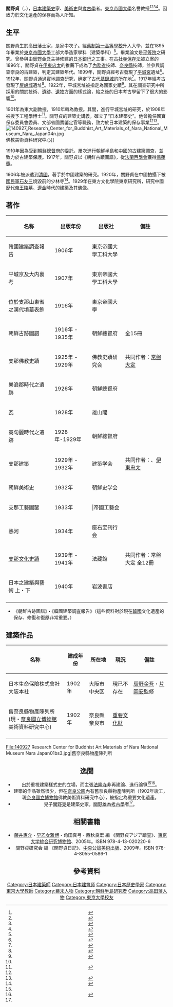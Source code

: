 {{Infobox Person
| name       = 關野貞
| image      = Tadashi Sekino.jpg
|image_size  = 170px
| birth_date = {{birth date|1868|1|9}}
| death_date = {{death date and age|1935|7|29|1868|1|9|df=y}}
|birth_place = 日本[[越後國|越後國]][[中頸城郡|中頸城郡]][[高田藩|高田藩]]<br />（今[[新潟縣|新潟縣]][[上越市|上越市]]）
| 国籍       = {{JPN}}
| occupation =  建築師 建築史家
| alma_mater = 帝國大學工科大學
|children    = [[關野克|關野克]]、[[關野雄|關野雄]]
}}
'''關野貞'''（{{jpn|j=関野 貞|kana=せきの ただし|rm=Sekino Tadashi}}，{{bd|1868年|1月9日|1935年|7月29日}}），[[日本|日本]][[建築史|建築史]]家、[[美術史|美術史]]與[[考古學|考古學]]者。[[東京帝國大學|東京帝國大學]]名譽教授<ref name=ziten> {{Cite book | author =  | title = 《日本人名大事典》第3卷 | location = 日本 | publisher = [[平凡社|平凡社]]  | date = 1937年 | pages = 530頁 | ISBN =  | accessdate = 2020-03-05 | url =  | language = ja | quote =  }} </ref><ref name=iten>{{Cite book | author =  | title = 《20世紀日本人名事典 あ～せ》  | location = 日本 | publisher = 日外アソシエーツ | date = 2004年 | pages = 1398頁-1399頁 | ISBN =  | accessdate = 2020-03-05 | url =  | language = ja | quote =  }} </ref><ref> {{Cite book | author =  | title = 《日本美術年鑑》 | location = 日本 | publisher = 國書刊行會 | date = 1936年 | pages = 128頁-129頁| ISBN =  | accessdate = 2020-03-05 | url =  | language = ja | quote =  }} </ref><ref name=zite>{{Cite book | author =  | title = 《東アジア考古学辞典》 | location = 日本| publisher = 東京堂出版 | date = 2007年 | pages = 320頁 | ISBN =  | accessdate = 2020-03-05 | url =  | language = ja | quote =  }} </ref>。因致力於文化遺產的保存而為人所知。

== 生平 ==
關野貞生於高田藩士家，是家中次子。經[[舊制第一高等學校|舊制第一高等學校]]升入大學，並在1895年畢業於[[東京帝國大學|東京帝國大學]]工部大學造家學科（建築學科）<ref>{{Cite book|url=http://dl.ndl.go.jp/info:ndljp/pid/813172/237|title=東京帝国大学一覧 従明治28年至明治29年|pages=461頁|publisher=東京帝国大学|date=1896年|language=ja|location=日本|accessdate=2020-03-09|archive-date=2018-06-14|archive-url=https://web.archive.org/web/20180614194415/http://dl.ndl.go.jp/info:ndljp/pid/813172/237|dead-url=no}}</ref>。畢業論文是[[平等院|平等院]]之研究。曾參與由[[辰野金吾|辰野金吾]]主持修建的[[日本銀行|日本銀行]]之工事。在[[古社寺保存法|古社寺保存法]]被立案的1896年，關野貞在[[伊東忠太|伊東忠太]]的推薦下成為了[[內務省|內務省]]技師、[[奈良縣|奈良縣]]技師，並參與調查奈良的古建築，判定其建築年代。1899年，關野貞經考古發現了[[平城宮|平城宮]]遺址<ref>{{cite journal| title = 平城宮及大内裏考| author = 関野貞| publisher = 東京帝国大学| year = 1907| work = 東京帝国大学紀要 ; 工科第3冊| url = http://dl.ndl.go.jp/info:ndljp/pid/993848| accessdate = 2017-10-13| archive-date = 2018-06-14| archive-url = https://web.archive.org/web/20180614171552/http://dl.ndl.go.jp/info:ndljp/pid/993848| dead-url = no}}</ref>。1912年，關野貞通過實地調查研究，确定了古代[[基肆城|基肆城]]的所在地<ref>{{Cite journal|author=関野貞 |title=  所謂神籠石は山城址なり|journal=考古学雑誌 |volume= 第四卷 |issue= 第2号|year= 1913年}}</ref>。1917年經考古發現了[[屋嶋城|屋嶋城]]遺址<ref>{{Cite journal|author=関野貞 |title=天智天皇の屋島城 |journal= 史学雑誌 |volume= 第28編  |issue= 第6号|year=1917年}}</ref>。1922年，平城宮址被指定為國家史蹟<ref>{{cite web|url = http://www.city.nara.lg.jp/www/contents/1225868740461/index.html#4|title = 国指定 史跡・名勝・天然記念物一覧|publisher = 奈良市|accessdate = 2017-10-13|archive-date = 2020-02-03|archive-url = https://web.archive.org/web/20200203134310/http://www.city.nara.lg.jp/www/contents/1225868740461/index.html#4|dead-url = no}}</ref>。其在調查研究中所採用的關於技術、遺跡、[[遺物|遺物]]方面的樣式論，給之後的日本考古學留下了很大的影響<ref name=zite/>。

1901年為東大副教授，1910年轉為教授。其間，進行平城宮址的研究，於1908年被授予工程學博士<ref>{{cite news|language =ja|url =http://dl.ndl.go.jp/info:ndljp/pid/2950797/11|title =學事|publisher =官報|date =明治41年（1908年）4月30日|pages =734頁|accessdate =2020-03-09|archive-date =2017-10-15|archive-url =https://web.archive.org/web/20171015150146/http://dl.ndl.go.jp/info:ndljp/pid/2950797/11|dead-url =no}}</ref>。關野貞的建築史講義，確立了“日本建築史”。他曾擔任國寶保存委員會委員、文部省國寶鑒定官等職務，致力於日本建築的保存事業<ref name=ziten/><ref name= jziten> {{Cite book | title =日本近現代人名辞典| location =日本 | publisher ={{lj|吉川弘文館|吉川弘文館}} | date =2001年 | pages =572頁 | accessdate =2020-03-09 | language =ja}}</ref>。
[[File:140927_Research_Center_for_Buddhist_Art_Materials_of_Nara_National_Museum_Nara_Japan04n.jpg|thumb]]佛教美術資料研究中心]]

1910年因為受到[[朝鮮總督府|朝鮮總督府]]的委託，屢次進行[[朝鮮半島|朝鮮半島]]和[[中國|中國]]的古建築調查，並致力於古建築保護。1917年，關野貞以《朝鮮古蹟圖譜》，從[[法蘭西學會|法蘭西學會]]獲得[[儒蓮獎|儒蓮獎]]。

1906年被派遣到[[清朝|清國]]，著手於中國建築的研究。1920年，關野貞在中國拍攝下被[[西北軍|國民軍]][[石友三|石友三]]燒毀前的少林寺<ref>{{cite web|url = https://shaolin-net.com/yanjiu/lishi_3.html|title = 少林門の研究|publisher = 日本少林拳同盟会|accessdate = 2018-03-04|archive-url = https://web.archive.org/web/20160519182948/http://shaolin-net.com/yanjiu/lishi_3.html|archive-date = 2016-05-19|dead-url = yes}}</ref>。1929年在東方文化學院東京研究所，研究中國歴代[[帝王|帝王]][[陵墓|陵墓]]、[[遼|遼]][[金|金]]時代的建築及其[[佛像|佛像]]。

== 著作 ==
{| class="sortable wikitable" style="font-size:95%; line-height:1.4em;"
|-style="line-height:1.25em; white-space:nowrap;"
! 名称 !! 出版年份 !! 出版社 !!備註
|-
| {{Display none|/}}韓國建築調查報告 ||1906年||東京帝國大學工科大學|| 
|-
| {{Display none|/}}平城京及大内裏考 ||1907年||東京帝國大學工科大學|| 
|-
| {{Display none|/}}位於支那山東省之漢代墳墓表飾 ||1916年||東京帝國大學|| 
|-
| {{Display none|/}}朝鮮古跡圖譜||1916年 - 1935年||朝鮮總督府||  全15冊
|-
| {{Display none|/}}支那佛教史蹟 ||1925年 - 1929年||佛教史蹟研究会||  共同作者：[[常盤大定|常盤大定]]
|-
| {{Display none|/}}樂浪郡時代之遺跡 ||1926年||朝鮮總督府|| 
|-
| {{Display none|/}}瓦 ||1928年||雄山閣|| 
|-
| {{Display none|/}}高句麗時代之遺跡||1928年-1929年||朝鮮總督府|| 
|-
| {{Display none|/}}支那建築 ||1929年 - 1932年||建築学会||  共同作者：{{lj|塚本靖|塚本靖}}、[[伊東忠太|伊東忠太]]
|-
| {{Display none|/}}朝鮮美術史 ||1932年||朝鮮史学会|| 
|-
| {{Display none|/}}支那工藝圖鑒 ||1933年|||帝國工藝会|| 
|-
| {{Display none|/}}熱河 ||1934年||座右宝刊行会|| 
|-
| {{Display none|/}}[[支那文化史蹟|支那文化史蹟]] ||1939年 - 1941年||法藏館||  共同作者：常盤大定 全12冊
|-
| {{Display none|/}}日本之建築與藝術 上・下||1940年 ||岩波書店|| 
|-
|}
* 《朝鮮古跡圖譜》・《韓國建築調査報告》（這些資料對於現在[[韓國|韓國]]文化遺產的保存、修復和復原非常重要。）

== 建築作品 ==
{| class="sortable wikitable" style="font-size:95%; line-height:1.4em;"
|-style="line-height:1.25em; white-space:nowrap;"
! 名称 !! 建成年份 !! 所在地 !! 現況 !!備註
|-
| {{Display none|/}}日本生命保險株式會社大阪本社||1902年||大阪市中央区|| 現已不存在 ||[[辰野金吾|辰野金吾]]・[[片岡安|片岡安]]監修
|-
| {{Display none|/}}舊奈良縣物產陳列所<br>(現・[[奈良國立博物館|奈良國立博物館]]美術資料研究中心)||1902年||奈良縣奈良市|| [[重要文化財|重要文化財]] ||
|-
|}
<gallery widths="250px" heights="250px">
File:140927 Research Center for Buddhist Art Materials of Nara National Museum Nara Japan01bs3.jpg|舊奈良縣物產陳列所<center>
</gallery>

== 逸聞 ==
* 出於重視建築樣式史的立場，而主張[[法隆寺|法隆寺]]非再建論、進行論爭<ref name=iten/><ref>{{cite news |language =ja|title = 法隆寺再建説に、新たな？/奈文研 年輪年代法で測定|publisher =[[朝日新聞|朝日新聞]]|date = 2004-07-16 |accessdate =2020-03-09}}</ref>。
* 建築的作品雖然很少，但在[[奈良公園|奈良公園]]內有舊奈良縣物產陳列所（1902年竣工，現[[奈良國立博物館|奈良國立博物館]]佛教美術資料研究中心），被指定為重要文化遺產。
* 兒子[[關野克|關野克]]是建築史家，[[關野雄|關野雄]]為[[考古學|考古學]]者<ref name= jziten/>。
== 相關書籍 ==
* [[藤井惠介|藤井惠介]]・[[早乙女雅博|早乙女雅博]]・角田真弓・西秋良宏 編 《関野貞アジア踏査》、[[東京大学綜合研究博物館|東京大学綜合研究博物館]]、2005年。ISBN 978-4-13-020220-6
* 關野貞研究会 編 《関野貞日記》、[[中央公論美術出版|中央公論美術出版]]、2009年。ISBN 978-4-8055-0586-1

== 參考資料 ==
{{reflist}}

{{Normdaten}}
{{DEFAULTSORT:Sekino}}
[[Category:日本建築師|Category:日本建築師]]
[[Category:日本建筑师|Category:日本建筑师]]
[[Category:日本歷史學家|Category:日本歷史學家]]
[[Category:東京大學教師|Category:東京大學教師]]
[[Category:幕末人物|Category:幕末人物]]
[[Category:朝鮮半島研究者|Category:朝鮮半島研究者]]
[[Category:高田藩人物|Category:高田藩人物]]
[[Category:東京大學校友|Category:東京大學校友]]